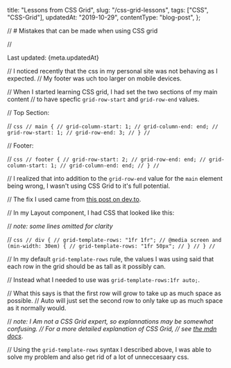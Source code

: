   title: "Lessons from CSS Grid",
  slug: "/css-grid-lessons",
  tags: ["CSS", "CSS-Grid"],
  updatedAt: "2019-10-29",
  contentType: "blog-post",
};

// # Mistakes that can be made when using CSS grid

// <p> Last updated: {meta.updatedAt}</p>

// I noticed recently that the css in my personal site was not behaving as I expected.
// My footer was uch too larger on mobile devices.

// When I started learning CSS grid, I had set the two sections of my main content
// to have specfic `grid-row-start` and `grid-row-end` values.

// Top Section:

// `css // main { // grid-column-start: 1; // grid-column-end: end; // grid-row-start: 1; // grid-row-end: 3; // } // `

// Footer:

// `css // footer { // grid-row-start: 2; // grid-row-end: end; // grid-column-start: 1; // grid-column-end: end; // } // `

// I realized that into addition to the `grid-row-end` value for the `main` element being wrong, I wasn't using CSS Grid to it's full potential.

// The fix I used came from [this post on dev.to](https://dev.to/niorad/keeping-the-footer-at-the-bottom-with-css-grid-15mf).

// In my Layout component, I had CSS that looked like this:

// _note: some lines omitted for clarity_

// `css // div { // grid-template-rows: "1fr 1fr"; // @media screen and (min-width: 30em) { // grid-template-rows: "1fr 50px"; // } // } // `

// In my default `grid-template-rows` rule, the values I was using said that each row in the grid should be as tall as it possibly can.

// Instead what I needed to use was `grid-template-rows:1fr auto;`.

// What this says is that the first row will grow to take up as much space as possible.
// Auto will just set the second row to only take up as much space as it normally would.

// _note: I Am not a CSS Grid expert, so explannations may be somewhat confusing.
// For a more detailed explanation of CSS Grid,
// see [the mdn docs](https://developer.mozilla.org/en-US/docs/Web/CSS/CSS_Grid_Layout/Basic_Concepts_of_Grid_Layout)_.

// Using the `grid-template-rows` syntax I described above, I was able to solve my problem and also get rid of a lot of unneccesaary css.
